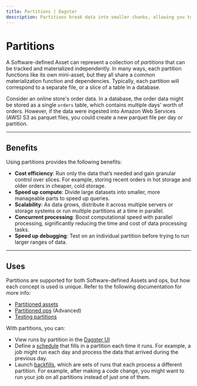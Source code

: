 ```yaml
---
title: Partitions | Dagster
description: Partitions break data into smaller chunks, allowing you to compute on individual slices of data while remaining flexible on how data is read or stored.
---
```


# Partitions

A Software-defined Asset can represent a collection of _partitions_ that can be tracked and materialized independently. In many ways, each partition functions like its own mini-asset, but they all share a common materialization function and dependencies. Typically, each partition will correspond to a separate file, or a slice of a table in a database.

Consider an online store's order data. In a database, the order data might be stored as a single `orders` table, which contains multiple days' worth of orders. However, if the data were ingested into Amazon Web Services (AWS) S3 as parquet files, you could create a new parquet file per day or partition.

---

## Benefits

Using partitions provides the following benefits:

- **Cost efficiency**: Run only the data that’s needed and gain granular control over slices. For example, storing recent orders in hot storage and older orders in cheaper, cold storage.
- **Speed up compute**: Divide large datasets into smaller, more manageable parts to speed up queries.
- **Scalability**: As data grows, distribute it across multiple servers or storage systems or run multiple partitions at a time in parallel.
- **Concurrent processing**: Boost computational speed with parallel processing, significantly reducing the time and cost of data processing tasks.
- **Speed up debugging**: Test on an individual partition before trying to run larger ranges of data.

---

## Uses

Partitions are supported for both Software-defined Assets and ops, but how each concept is used is unique. Refer to the following documentation for more info:

- [Partitioned assets](/concepts/partitions-schedules-sensors/partitioning-assets)
- [Partitioned ops](/concepts/partitions-schedules-sensors/partitioning-ops) (Advanced)
- [Testing partitions](/concepts/partitions-schedules-sensors/testing-partitions)

With partitions, you can:

- View runs by partition in the [Dagster UI](/concepts/dagster-ui)
- Define a [schedule](/concepts/partitions-schedules-sensors/schedules) that fills in a partition each time it runs. For example, a job might run each day and process the data that arrived during the previous day.
- Launch [backfills](/concepts/partitions-schedules-sensors/backfills), which are sets of runs that each process a different partition. For example, after making a code change, you might want to run your job on all partitions instead of just one of them.
